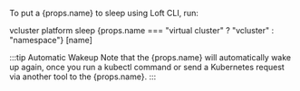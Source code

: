 
<p>To put a {props.name} to sleep using Loft CLI, run:</p>
<CodeBlock>
vcluster platform sleep {props.name === "virtual cluster" ? "vcluster" : "namespace"} [name]
</CodeBlock>

:::tip Automatic Wakeup
<span>Note that the {props.name} will automatically wake up again, once you run a kubectl command or send a Kubernetes request via another tool to the {props.name}.</span>
:::
